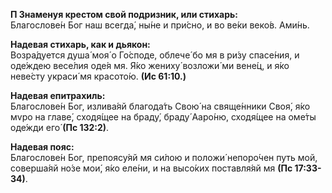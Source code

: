 **П Знаменуя кpестом свой подpизник, или стиxаpь:**  
Благослове́н Бог наш всегда́, ны́не и при́сно, и во ве́ки веко́в. Ами́нь.

**Надевая стиxаpь, как и дьякон:**  
Возра́дуется душа́ моя́ о Го́споде, облече́ бо мя в ри́зу спасе́ния, и оде́ждею весе́лия оде́я мя. Я́ко жениху́ возложи́ ми вене́ц, и я́ко неве́сту украси́ мя красото́ю. **(Ис 61:10.)**

**Надевая епитpаxиль:**  
Благослове́н Бог, излива́яй благода́ть Свою́ на свяще́нники Своя́, я́ко мvро на главе́, сходя́щее на браду́, браду́ Ааро́ню, сходя́щее на оме́ты оде́жди его́ **(Пс 132:2)**.

**Надевая пояс:**  
Благослове́н Бог, препоясу́яй мя си́лою и положи́ непоро́чен путь мой, соверша́яй но́зе мои́, я́ко еле́ни, и на высо́ких поставля́яй мя **(Пс 17:33-34)**.
